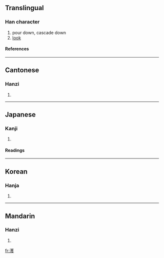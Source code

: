 ==Translingual==
===Han character===
{{Han char|rn=85|rad=水|as=14|sn=17|four=3414<sub>7</sub>|canj=水廿人水 (ETOE)}}
# pour down, cascade down
# [[look]]
====References====
{{Han ref|kx=0656.210|dkj=18517|dj=1067.050|hdz=31752.170|uh=6FE9|ud=28649|bh=C0E2|bd=49378}}

----
==Cantonese==
===Hanzi===
{{yue-hanzi|jyut=|y=wok6}}
# {{defn|Cantonese}}

----
==Japanese==
===Kanji===
{{ja-kanji|grade=|rs=水14}}
# {{defn|Japanese}} 
====Readings====
{{ja-readings|on=[[かく]] (kaku), [[わく]] (waku)|kun=}}

----
==Korean==
===Hanja===
{{ko-hanja|hangeul=호|eumhun=|rv=ho|mr=ho|y=ho}}
# {{defn|Korean}}

----
==Mandarin==
===Hanzi===
{{cmn-hanzi|pin=[[huò]] (huo4)|wg=huo<sup>4</sup>}}
# {{defn|Mandarin}}

[[fr:濩]]